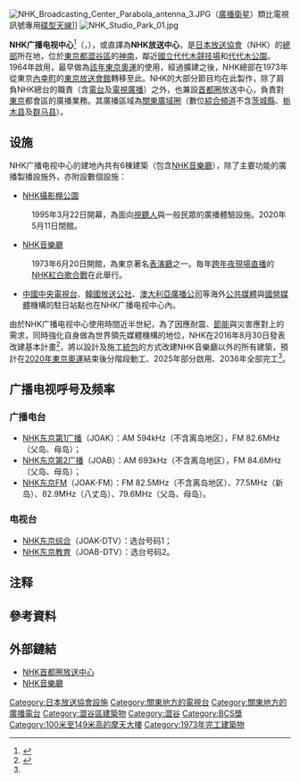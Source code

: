{{Pathnav|NHK}}
{{Expand|time=2017-02-15T17:41:06+00:00}}
{{Infobox building
| building_name   = NHK广播电视中心
| image           = NHK Broadcasting Center 2016.jpg
| image_size      = 250px
| caption         = NHK广播电视中心日景（攝於2016年12月23日）
| location        = {{JPN}} 〒150-8001<br />[[東京都|東京都]][[澀谷區|澀谷區]][[神南|神南]]2丁目2番1號
| coordinates     = {{Coord|35.66474|N|139.69594|E|region:JP-13_type:landmark_source:placeopedia|display=title,inline}}
| start_date      = 1973
| completion_date = 
| demolition_date = 
| building_type   = 办公楼
| architectural_style = 
| roof            = 
| floor_count     = 
| room_count      = 
| unit_count      = 
| elevator_count  = 
| cost            = 
| floor_area      = <!-- {{convert||sqft|abbr=on}} -->
| architect       = 
| engineer        = 
| contractor      = 
| developer       = [[日本放送協會|日本放送協會]]
| owner           = [[日本放送協會|日本放送協會]]
| management      = [[日本放送協會|日本放送協會]]
| references      = 
}}
[[File:NHK_Broadcasting_Center_Parabola_antenna_3.JPG|thumb]]（[[衛星電視|廣播衛星]]）類比電視訊號專用[[碟型天線|碟型天線]]]]
[[File:NHK_Studio_Park_01.jpg|thumb]]

'''NHK广播电视中心'''<ref name="报道0201A">{{cite web |author1=NHK |title=NHK在线 中文：关于NHK |url=https://www.nhk.or.jp/corporateinfo/chinese/corporate/index.html |website=日本广播协会 |accessdate=2020-02-01 |location=东京 |language=zh |archive-date=2020-02-01 |archive-url=https://web.archive.org/web/20200201111534/https://www.nhk.or.jp/corporateinfo/chinese/corporate/index.html |dead-url=no }}</ref>（{{jpn|j=NHK放送センター|hg=エヌエイチケイほうそうセンター|rm=enu-eichi-kei hōsō sentā|f=y}}，{{lang|en|'''''NHK Broadcasting Center'''''}}），或直譯為'''NHK放送中心'''，是[[日本放送協會|日本放送協會]]（NHK）的[[總部|總部]]所在地，位於[[東京都|東京都]][[澀谷區|澀谷區]]的[[神南|神南]]，鄰近[[國立代代木競技場|國立代代木競技場]]和[[代代木公園|代代木公園]]。1964年啟用，最早做為[[1964年夏季奧林匹克運動會|該年東京奧運]]的{{link-en|國際廣播中心|International Broadcast Centre}}使用，經過擴建之後，NHK總部在1973年從東京[[內幸町|內幸町]]的[[NHK東京放送會館|東京放送會館]]轉移至此。NHK的大部分節目均在此製作，除了肩負NHK總台的職責（含[[電台廣播|電台]]及[[電視|電視]][[廣播|廣播]]）之外，也兼設[[首都圈_(日本)|首都圈]]放送中心，負責對[[東京|東京]]都會區的廣播業務。其廣播區域為[[關東廣域圈|關東廣域圈]]（數位[[NHK綜合頻道|綜合頻道]]不含[[茨城縣|茨城縣]]、[[栃木县|栃木县]]及[[群马县|群马县]]）。

==设施==
NHK广播电视中心的建地內共有6棟建築（包含[[NHK大厅|NHK音樂廳]]），除了主要功能的廣播製播設施外，亦附設數個設施：
* [[NHK攝影棚公園|NHK攝影棚公園]]
:1995年3月22日開幕，為面向[[閱聽人|視聽人]]與一般民眾的廣播體驗設施。2020年5月11日閉館。
* [[NHK大厅|NHK音樂廳]]
:1973年6月20日開館，為東京著名[[多功能大厅|表演廳]]之一。毎年[[跨年|跨年夜]][[現場直播|現場直播]]的[[NHK紅白歌合戰|NHK紅白歌合戰]]在此舉行。
* [[中國中央電視台|中國中央電視台]]、[[韓國放送公社|韓國放送公社]]、[[澳大利亞廣播公司|澳大利亞廣播公司]]等海外[[公共媒體|公共媒體]]與[[國營媒體|國營媒體]]機構的駐日站點也在NHK广播电视中心內。

由於NHK广播电视中心使用時間近半世紀，為了因應耐震、[[節約能源|節能]]與災害應對上的需求，同時強化自身做為世界領先媒體機構的地位，NHK在2016年8月30日發表改建基本計畫<ref name="kihonkeikaku">{{Cite web|url=http://www.nhk.or.jp/pr/keiei/otherpress/pdf/20160830.pdf|format=PDF|title=放送センター建替基本計画および概要|publisher=日本放送協会|date=2016-08-30|accessdate=2017-02-16|language=ja|archive-date=2016-09-14|archive-url=https://web.archive.org/web/20160914034458/http://www.nhk.or.jp/pr/keiei/otherpress/pdf/20160830.pdf|dead-url=no}}</ref>，將以設計及施工[[統包|統包]]的方式改建NHK音樂廳以外的所有建築，預計在[[2020年夏季奧林匹克運動會|2020年東京奧運]]結束後分階段動工、2025年部分啟用、2036年全部完工<ref name="kihonkeikaku" />。

==广播电视呼号及频率==
===广播电台===
*[[NHK廣播第1頻率|NHK东京第1广播]]（JOAK）：AM 594kHz（不含离岛地区）{{noteTag|name=saitama|实际由[[埼玉县|埼玉县]]境内的{{link-ja|NHK菖蒲久喜广播放送所|NHK菖蒲久喜ラジオ放送所}}发射。}}，FM 82.6MHz（父岛、母岛）；
*[[NHK廣播第2頻率|NHK东京第2广播]]（JOAB）：AM 693kHz（不含离岛地区）{{noteTag|name=saitama}}，FM 84.6MHz（父岛、母岛）；
*[[NHK-FM|NHK东京FM]]（JOAK-FM）：FM 82.5MHz（不含离岛地区）、77.5MHz（新岛）、82.9MHz（八丈岛）、79.6MHz（父岛、母岛）。

===电视台===
*[[NHK综合频道|NHK东京综合]]（JOAK-DTV）：选台号码1；
*[[NHK教育频道|NHK东京教育]]（JOAB-DTV）：选台号码2。

==注释==
{{notefoot}}

== 參考資料 ==
{{reflist}}

== 外部鏈結 ==
{{Commonscat|NHK Broadcasting Center}}
* [https://www.nhk.or.jp/shutoken/ NHK首都圈放送中心]{{Wayback|url=https://www.nhk.or.jp/shutoken/ |date=20200217011744 }}
* [http://www.nhk-sc.or.jp/nhk_hall/ NHK音樂廳]{{Wayback|url=http://www.nhk-sc.or.jp/nhk_hall/ |date=20110807180825 }}
{{NHK}}
{{Tv-kanto}}
{{Radio-Kanto}}

{{DEFAULTSORT:NHK hoso senta}}
[[Category:日本放送協會設施|Category:日本放送協會設施]]
[[Category:關東地方的電視台|Category:關東地方的電視台]]
[[Category:關東地方的廣播電台|Category:關東地方的廣播電台]]
[[Category:澀谷區建築物|Category:澀谷區建築物]]
[[Category:澀谷|Category:澀谷]]
[[Category:BCS獎|Category:BCS獎]]
[[Category:100米至149米高的摩天大樓|Category:100米至149米高的摩天大樓]]
[[Category:1973年完工建築物|Category:1973年完工建築物]]